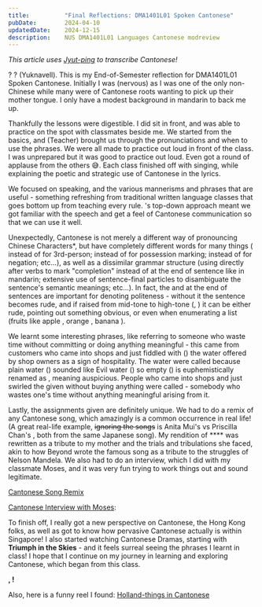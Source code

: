 ```yaml
---
title:          "Final Reflections: DMA1401L01 Spoken Cantonese"
pubDate:        2024-04-10 
updatedDate:    2024-12-15
description:    NUS DMA1401L01 Languages Cantonese modreview
---
```


*This article uses [Jyut-ping](https://en.wikipedia.org/wiki/Jyutping) to transcribe Cantonese!*

<Furigana hanzi="你好嗎" jyutping="nei5 hou2 maa1" />? <Furigana hanzi="最近點啊" jyutping="zeoi3 gan6 dim2 aa3" />? <Furigana hanzi="我名叫威玉鉤" jyutping="ngo5 ming2 giu3 wai1 juk6 ngau1" /> (Yuknavell). This is my End-of-Semester reflection for DMA1401L01 Spoken Cantonese. Initially I was <Furigana hanzi="緊張" jyutping="gan2 zoeng1" /> (nervous) as I was one of the only non-Chinese while many were of Cantonese roots wanting to pick up their mother tongue. I only have a modest background in mandarin to back me up. 

Thankfully the lessons were digestible. I did sit in front, and was able to practice on the spot with classmates beside me. We started from the basics, and <Furigana hanzi="老師" jyutping="lou5 si1" /> (Teacher) brought us through the pronunciations and when to use the phrases. We were all made to practice out loud in front of the class. I was unprepared but it was good to practice out loud. Even got a round of applause from the others 😅. Each class finished off with <Furigana hanzi="老師" jyutping="lou5 si1" /> singing, while explaining the poetic and strategic use of Cantonese in the lyrics. 

We focused on speaking, and the various mannerisms and phrases that are useful - something refreshing from traditional written language classes that goes bottom up from teaching every rule. <Furigana hanzi="老師" jyutping="lou5 si1" />'s top-down approach meant we got familiar with the speech and get a feel of Cantonese communication so that we can use it well.

Unexpectedly, Cantonese is not merely a different way of pronouncing Chinese Characters*, but have completely different words for many things (**<Furigana hanzi="佢" jyutping="keoi5" />** instead of **<Furigana hanzi="他" jyutping="taa1" />** for 3rd-person; **<Furigana hanzi="嘅" jyutping="ge3" />** instead of **<Furigana hanzi="的" jyutping="dik1" />** for possession marking; **<Furigana hanzi="唔" jyutping="m4" />** instead of **<Furigana hanzi="不" jyutping="bat1" />** for negation; etc...), as well as a dissimilar grammar structure (using **<Furigana hanzi="咗" jyutping="zo2" />** directly after verbs to mark "completion" instead of **<Furigana hanzi="了" jyutping="liu5" />** at the end of sentence like in mandarin; extensive use of sentence-final particles to disambiguate the sentence's semantic meanings; etc...). In fact, the **<Furigana hanzi="阿" jyutping="aa3" />** and **<Furigana hanzi="喇" jyutping="laa3" />** at the end of sentences are important for denoting politeness - without it the sentence becomes rude, and if raised from mid-tone to high-tone (**<Furigana hanzi="吖" jyutping="aa1" />**, **<Furigana hanzi="喇" jyutping="laa1" />**) it can be either rude, pointing out something obvious, or even when enumerating a list (fruits like apple **<Furigana hanzi="喇" jyutping="laa1" />**, orange **<Furigana hanzi="喇" jyutping="laa1" />**, banana **<Furigana hanzi="喇" jyutping="laa1" />**).

We learnt some interesting phrases, like **<Furigana hanzi="混吉" jyutping="wan6 gat1" />** referring to someone who waste time without committing or doing anything meaningful - this came from customers who came into shops and just fiddled with (**<Furigana hanzi="混" jyutping="wan6" />**) the water offered by shop owners as a sign of hospitality. The water were called **<Furigana hanzi="吉水" jyutping="gat1 seoi2" />** because plain water (**<Furigana hanzi="空水" jyutping="hung1 seoi2" />**) sounded like Evil water (**<Furigana hanzi="兇水" jyutping="hung1 seoi2" />**) so empty (**<Furigana hanzi="空" jyutping="hung1" />**) is euphemistically renamed as **<Furigana hanzi="吉" jyutping="gat1" />**, meaning auspicious. People who came into shops and just swirled the given **<Furigana hanzi="吉水" jyutping="gat1 seoi2" />** without buying anything were called **<Furigana hanzi="混吉" jyutping="wan6 gat1" />** - somebody who wastes one's time without anything meaningful arising from it.

Lastly, the assignments given are definitely unique. We had to do a remix of any Cantonese song, which amazingly is a common occurrence in real life! (A great real-life example, ~~ignoring the <Furigana hanzi="鹹濕" jyutping="haam4 sap1" /> songs~~ is Anita Mui's **<Furigana hanzi="夕陽之歌" jyutping="zik6 joeng4 zi1 go1" />** vs Priscilla Chan's **<Furigana hanzi="千千闕歌" jyutping="cin1 cin1 kyut3 go1" />**, both from the same Japanese song). My rendition of **** was rewritten as a tribute to my mother and the trials and tribulations she faced, akin to how Beyond wrote the famous song as a tribute to the struggles of Nelson Mandela. We also had to do an interview, which I did with my classmate Moses, and it was very fun trying to work things out and sound legitimate.

[Cantonese Song Remix](2024-02-26-Cantonese_Song_Remix.markdown)
<YouTube id="https://youtu.be/m2CqFGLIeMs?si=4avCqoyLSvyLV4mA" />

[Cantonese Interview with Moses](https://www.youtube.com/watch?v=U7M8_q5_MhY): 
<YouTube id="https://www.youtube.com/watch?v=U7M8_q5_MhY" />

To finish off, I really got a new perspective on Cantonese, the Hong Kong folks, as well as got to know how pervasive Cantonese actually is within Singapore! I also started watching Cantonese Dramas, starting with **Triumph in the Skies** - and it feels surreal seeing the phrases I learnt in class! I hope that I continue on my journey in learning and exploring Cantonese, which began from this class.

**<Furigana hanzi="唔該" jyutping="m4 goi1" />, <Furigana hanzi="下次見" jyutping="ha6 ci3 gin3" />!**



Also, here is a funny reel I found: [Holland-things in Cantonese](https://www.instagram.com/reel/C4xoXH-PzPB/?igsh=MWU5Zm1mYm5tYXprZg==)
